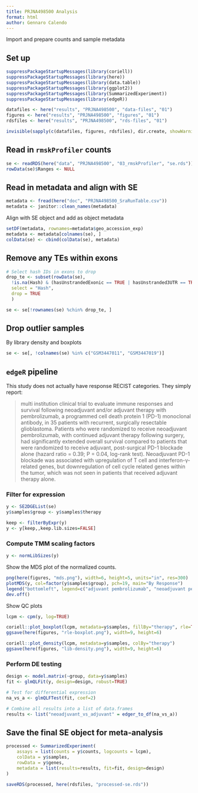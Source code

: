 ```yaml
---
title: PRJNA498500 Analysis
format: html
author: Gennaro Calendo
---
```


Import and prepare counts and sample metadata

## Set up

```r
suppressPackageStartupMessages(library(coriell))
suppressPackageStartupMessages(library(here))
suppressPackageStartupMessages(library(data.table))
suppressPackageStartupMessages(library(ggplot2))
suppressPackageStartupMessages(library(SummarizedExperiment))
suppressPackageStartupMessages(library(edgeR))

datafiles <- here("results", "PRJNA498500", "data-files", "01")
figures <- here("results", "PRJNA498500", "figures", "01")
rdsfiles <- here("results", "PRJNA498500", "rds-files", "01")

invisible(sapply(c(datafiles, figures, rdsfiles), dir.create, showWarnings=F, recursive=T))
```

## Read in `rmskProfiler` counts

```r
se <- readRDS(here("data", "PRJNA498500", "03_rmskProfiler", "se.rds"))
rowData(se)$Ranges <- NULL
```

## Read in metadata and align with SE

```r
metadata <- fread(here("doc", "PRJNA498500_SraRunTable.csv"))
metadata <- janitor::clean_names(metadata)
```

Align with SE object and add as object metadata

```r
setDF(metadata, rownames=metadata$geo_accession_exp)
metadata <- metadata[colnames(se), ]
colData(se) <- cbind(colData(se), metadata)
```

## Remove any TEs within exons 

```r
# Select hash IDs in exons to drop
drop_te <- subset(rowData(se), 
  !is.na(Hash) & (hasUnstrandedExonic == TRUE | hasUnstranded3UTR == TRUE | hasUnstranded5UTR == TRUE),
  select = "Hash",
  drop = TRUE
  )

se <- se[!rownames(se) %chin% drop_te, ]
```

## Drop outlier samples

By library density and boxplots

```r
se <- se[, !colnames(se) %in% c("GSM3447011", "GSM3447019")]
```

## `edgeR` pipeline

This study does not actually have response RECIST categories. They simply report:

>multi institution clinical trial to evaluate immune responses and survival following neoadjuvant and/or adjuvant therapy with pembrolizumab, a programmed cell death protein 1 (PD-1) monoclonal antibody, in 35 patients with recurrent, surgically resectable glioblastoma. Patients who were randomized to receive neoadjuvant pembrolizumab, with continued adjuvant therapy following surgery, had significantly extended overall survival compared to patients that were randomized to receive adjuvant, post-surgical PD-1 blockade alone (hazard ratio = 0.39; P = 0.04, log-rank test). Neoadjuvant PD-1 blockade was associated with upregulation of T cell and interferon-γ-related genes, but downregulation of cell cycle related genes within the tumor, which was not seen in patients that received adjuvant therapy alone.

### Filter for expression

```r
y <- SE2DGEList(se)
y$samples$group <- y$samples$therapy

keep <- filterByExpr(y)
y <- y[keep,,keep.lib.sizes=FALSE]
```

### Compute TMM scaling factors

```r
y <- normLibSizes(y)
```

Show the MDS plot of the normalized counts. 

```r
png(here(figures, "mds.png"), width=6, height=5, units="in", res=300)
plotMDS(y, col=factor(y$samples$group), pch=19, main="By Response")
legend("bottomleft", legend=c("adjuvant pembrolizumab", "neoadjuvant pembrolizumab"), col=palette()[1:2], pch=19)
dev.off()
```

Show QC plots

```r
lcpm <- cpm(y, log=TRUE)

coriell::plot_boxplot(lcpm, metadata=y$samples, fillBy="therapy", rle=TRUE)
ggsave(here(figures, "rle-boxplot.png"), width=9, height=6)

coriell::plot_density(lcpm, metadata=y$samples, colBy="therapy")
ggsave(here(figures, "lib-density.png"), width=9, height=6)
```

### Perform DE testing

```r
design <- model.matrix(~group, data=y$samples)
fit <- glmQLFit(y, design=design, robust=TRUE)

# Test for differential expression
na_vs_a <- glmQLFTest(fit, coef=2) 

# Combine all results into a list of data.frames
results <- list("neoadjuvant_vs_adjuvant" = edger_to_df(na_vs_a))
```

## Save the final SE object for meta-analysis

```r
processed <- SummarizedExperiment(
    assays = list(counts = y$counts, logcounts = lcpm),
    colData = y$samples,
    rowData = y$genes,
    metadata = list(results=results, fit=fit, design=design)
)

saveRDS(processed, here(rdsfiles, "processed-se.rds"))
```

